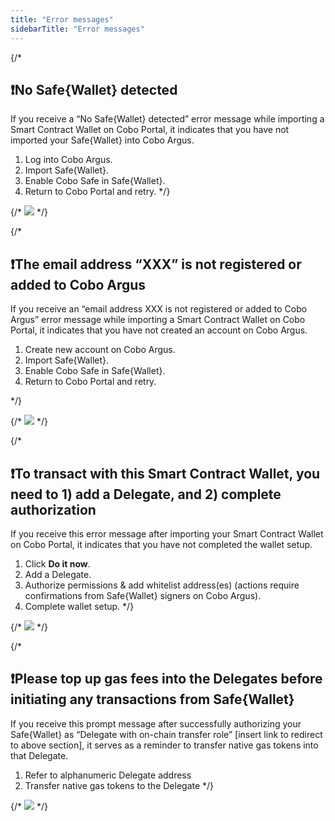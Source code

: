 ```yaml
---
title: "Error messages"
sidebarTitle: "Error messages"
---
```



{/*
## ❗No Safe&#123;Wallet&#125; detected

If you receive a “No Safe&#123;Wallet&#125; detected” error message while importing a Smart Contract Wallet on Cobo Portal, it indicates that you have not imported your Safe&#123;Wallet&#125; into Cobo Argus.
1. Log into Cobo Argus.
2. Import Safe&#123;Wallet&#125;.
3. Enable Cobo Safe in Safe&#123;Wallet&#125;.
4. Return to Cobo Portal and retry.
*/}

{/* <img src="/en/images/smart-contract-wallet/scw-error-message-1.png"/> */}


{/*

## ❗The email address “XXX” is not registered or added to Cobo Argus

If you receive an “email address XXX is not registered or added to Cobo Argus” error message while importing a Smart Contract Wallet on Cobo Portal, it indicates that you have not created an account on Cobo Argus.
1. Create new account on Cobo Argus.
2. Import Safe&#123;Wallet&#125;.
3. Enable Cobo Safe in Safe&#123;Wallet&#125;.
4. Return to Cobo Portal and retry.

*/}

{/* <img src="/en/images/smart-contract-wallet/scw-error-message-2.png"/> */}


{/*
## ❗To transact with this Smart Contract Wallet, you need to 1) add a Delegate, and 2) complete authorization

If you receive this error message after importing your Smart Contract Wallet on Cobo Portal, it indicates that you have not completed the wallet setup.
1. Click **Do it now**.
2. Add a Delegate.
3. Authorize permissions & add whitelist address(es) (actions require confirmations from Safe&#123;Wallet&#125; signers on Cobo Argus).
4. Complete wallet setup.
*/}

{/* <img src="/en/images/smart-contract-wallet/scw-error-message-3.png"/> */}

{/*
## ❗Please top up gas fees into the Delegates before initiating any transactions from Safe&#123;Wallet&#125;

If you receive this prompt message after successfully authorizing your Safe&#123;Wallet&#125; as “Delegate with on-chain transfer role” [insert link to redirect to above section], it serves as a reminder to transfer native gas tokens into that Delegate.
1. Refer to alphanumeric Delegate address
2. Transfer native gas tokens to the Delegate
*/}

{/* <img src="/en/images/smart-contract-wallet/scw-error-message-4.png"/> */}


